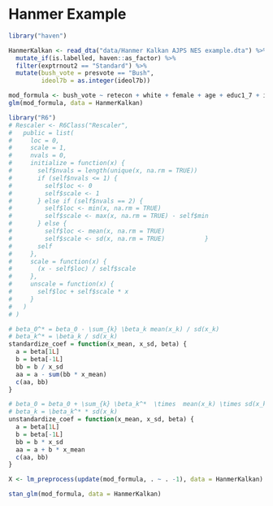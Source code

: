 # Hanmer Example

```r
library("haven")
```
```r
HanmerKalkan <- read_dta("data/Hanmer Kalkan AJPS NES example.dta") %>%
  mutate_if(is.labelled, haven::as_factor) %>%
  filter(exptrnout2 == "Standard") %>%
  mutate(bush_vote = presvote == "Bush",
         ideol7b = as.integer(ideol7b))
```

```r
mod_formula <- bush_vote ~ retecon + white + female + age + educ1_7 + income + partyid + bushiraq
glm(mod_formula, data = HanmerKalkan)
```

```r
library("R6")
# Rescaler <- R6Class("Rescaler",
#   public = list(
#     loc = 0,
#     scale = 1,
#     nvals = 0,
#     initialize = function(x) {
#       self$nvals = length(unique(x, na.rm = TRUE))
#       if (self$nvals <= 1) {
#         self$loc <- 0
#         self$scale <- 1
#       } else if (self$nvals == 2) {
#         self$loc <- min(x, na.rm = TRUE)
#         self$scale <- max(x, na.rm = TRUE) - self$min
#       } else {
#         self$loc <- mean(x, na.rm = TRUE)
#         self$scale <- sd(x, na.rm = TRUE)           }
#       self
#     },
#     scale = function(x) {
#       (x - self$loc) / self$scale
#     },
#     unscale = function(x) {
#       self$loc + self$scale * x      
#     }
#   )
# )

# beta_0^* = beta_0 - \sum_{k} \beta_k mean(x_k) / sd(x_k)
# beta_k^* = \beta_k / sd(x_k)
standardize_coef = function(x_mean, x_sd, beta) {
  a = beta[1L]
  b = beta[-1L]
  bb = b / x_sd
  aa = a - sum(bb * x_mean)
  c(aa, bb)
}

# beta_0 = beta_0 + \sum_{k} \beta_k^*  \times  mean(x_k) \times sd(x_k)
# beta_k = \beta_k^* * sd(x_k)
unstandardize_coef = function(x_mean, x_sd, beta) {
  a = beta[1L]
  b = beta[-1L]
  bb = b * x_sd
  aa = a + b * x_mean
  c(aa, bb)
}

X <- lm_preprocess(update(mod_formula, . ~ . -1), data = HanmerKalkan)
```

```r
stan_glm(mod_formula, data = HanmerKalkan)
```
